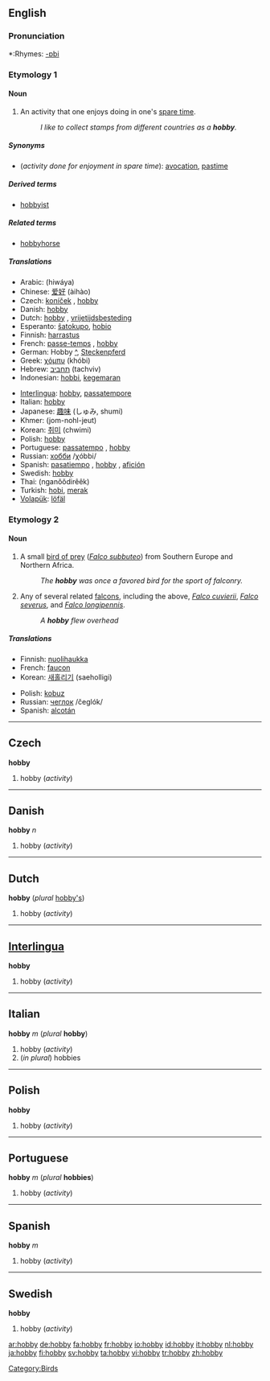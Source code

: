 {{see|Hobby}}
==English==

===Pronunciation===
*:Rhymes: [[Rhymes:English:-ɒbi|-ɒbi]]

===Etymology 1===
<!--Possibly from '''[[hobby-horse]]''', meaning a small horse or pony, often a small horse for children to ride; or possibly from the name of the bird, referring to the formerly common pastime of [[falconry]].

commented out since both Collins and Encarta state it comes from "hobin" or "hobyin", a variant of "Robin"-->

====Noun====
{{wikipedia}}
{{en-noun|hobbies}}

# An activity that one enjoys doing in one's [[spare time]].
#:''I like to collect stamps from different countries as a '''hobby'''.''

=====Synonyms=====
*(''activity done for enjoyment in spare time''): [[avocation]], [[pastime]]

=====Derived terms=====
*[[hobbyist]] {{pos_n}}

=====Related terms=====
*[[hobbyhorse]] {{pos_n}}

=====Translations=====
{{trans-top|activity done for enjoyment in spare time}}
*Arabic: {{ARchar|[[هواية]]}} (hiwáya) {{f}}
*Chinese: [[爱好]] (àihào)
*Czech: [[koníček]] {{m}}, [[hobby#Czech|hobby]] {{n}}
*Danish: [[hobby#Danish|hobby]] {{n}}
*Dutch: [[hobby#Dutch|hobby]] {{f}}, [[vrijetijdsbesteding]] {{f}}
*Esperanto: [[ŝatokupo]], [[hobio]]
*Finnish: [[harrastus]]
*French: [[passe-temps]] {{m}}, [[hobby#French|hobby]] {{m}}
*German: Hobby {{n}} [[:de:Hobby|^]], [[Steckenpferd]] {{n}}
*Greek: [[χόμπυ]] (khóbi)
*Hebrew: [[תחביב]] (tachviv)
*Indonesian: [[hobbi]], [[gemar|kegemaran]]
{{trans-mid}}
*[[Interlingua]]: [[hobby#Interlingua|hobby]], [[passatempore]]
*Italian: [[hobby#Italian|hobby]] {{m}}
*Japanese: [[趣味]] (しゅみ, shumi)
*Khmer: (jom-nohl-jeut)
*Korean: [[취미]] (chwimi)
*Polish: [[hobby#Polish|hobby]]
*Portuguese: [[passatempo]] {{m}}, [[hobby#Portugese|hobby]] {{m}}
*Russian: [[хобби]] /χóbbi/ {{n}}
*Spanish: [[pasatiempo]] {{m}}, [[hobby#Spanish|hobby]] {{m}}, [[afición]] {{f}}
*Swedish: [[hobby#Swedish|hobby]]
*Thai: {{THchar|[[งานอดิเรก]]}} (nganŏŏdirêêk)
*Turkish: [[hobi]], [[merak]]
*[[Volapük]]: [[löfäl]]
{{trans-bottom}}

===Etymology 2===

====Noun====
{{wikipedia|Hobby_(bird)}}
{{en-noun|hobbies}}

# A small [[bird of prey]] (''[[Falco subbuteo]]'') from Southern Europe and Northern Africa.
#:''The '''hobby''' was once a favored bird for the sport of falconry.''
# Any of several related [[falcon]]s, including the above, ''[[Falco cuvierii]]'', ''[[Falco severus]]'', and ''[[Falco longipennis]]''.
#:''A '''hobby''' flew overhead''

=====Translations=====
{{trans-top|''Falco subbuteo''}}
*Finnish: [[nuolihaukka]]
*French: [[faucon]]
*Korean: [[새홀리기]] (saeholligi)
{{trans-mid}}
*Polish: [[kobuz]] {{m}}
*Russian: [[чеглок]] /čeglók/ {{m}}
*Spanish: [[alcotán]] {{m}}
{{trans-bottom}}

----

==Czech==
'''hobby'''

# hobby (''activity'')

----

==Danish==
'''hobby''' ''n''

# hobby (''activity'')

----

==Dutch==
'''hobby''' {{m}} (''plural'' [[hobby's]])

# hobby (''activity'')

----

==[[Interlingua]]==
'''hobby'''

# hobby (''activity'')

----

==Italian==
'''hobby''' ''m'' (''plural'' '''hobby''')

# hobby (''activity'')
# (''in plural'') hobbies

----

==Polish==
'''hobby'''

# hobby (''activity'')

----

==Portuguese==
'''hobby''' ''m'' (''plural'' '''hobbies''')

# hobby (''activity'')

----

==Spanish==
'''hobby''' ''m''

# hobby (''activity'')

----

==Swedish==
'''hobby'''

# hobby (''activity'')

[[Category:Birds]]

[[ar:hobby]]
[[de:hobby]]
[[fa:hobby]]
[[fr:hobby]]
[[io:hobby]]
[[id:hobby]]
[[it:hobby]]
[[nl:hobby]]
[[ja:hobby]]
[[fi:hobby]]
[[sv:hobby]]
[[ta:hobby]]
[[vi:hobby]]
[[tr:hobby]]
[[zh:hobby]]